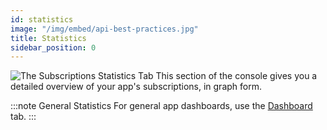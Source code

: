 ```yaml
---
id: statistics
image: "/img/embed/api-best-practices.jpg"
title: Statistics
sidebar_position: 0
---
```


![The Subscriptions Statistics Tab](/assets/tools/developers-console/all-applications/subscriptions/statistics/index.jpg)
This section of the console gives you a detailed overview of your app's subscriptions, in graph form.

:::note General Statistics
For general app dashboards, use the [Dashboard](../statistics) tab.
:::